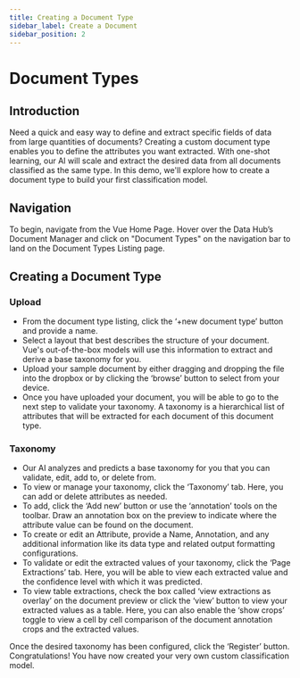 ```yaml
---
title: Creating a Document Type
sidebar_label: Create a Document
sidebar_position: 2
---
```


# Document Types

## Introduction

Need a quick and easy way to define and extract specific fields of data from large quantities of documents? Creating a custom document type enables you to define the attributes you want extracted. With one-shot learning, our AI will scale and extract the desired data from all documents classified as the same type. In this demo, we'll explore how to create a document type to build your first classification model.

## Navigation

To begin, navigate from the Vue Home Page. Hover over the Data Hub’s Document Manager and click on "Document Types" on the navigation bar to land on the Document Types Listing page.

## Creating a Document Type

### Upload

- From the document type listing, click the ‘+new document type’ button and provide a name.
- Select a layout that best describes the structure of your document. Vue's out-of-the-box models will use this information to extract and derive a base taxonomy for you.
- Upload your sample document by either dragging and dropping the file into the dropbox or by clicking the ‘browse’ button to select from your device.
- Once you have uploaded your document, you will be able to go to the next step to validate your taxonomy. A taxonomy is a hierarchical list of attributes that will be extracted for each document of this document type.

### Taxonomy

- Our AI analyzes and predicts a base taxonomy for you that you can validate, edit, add to, or delete from.
- To view or manage your taxonomy, click the ‘Taxonomy’ tab. Here, you can add or delete attributes as needed.
- To add, click the ‘Add new’ button or use the ‘annotation’ tools on the toolbar. Draw an annotation box on the preview to indicate where the attribute value can be found on the document.
- To create or edit an Attribute, provide a Name, Annotation, and any additional information like its data type and related output formatting configurations.
- To validate or edit the extracted values of your taxonomy, click the ‘Page Extractions’ tab. Here, you will be able to view each extracted value and the confidence level with which it was predicted.
- To view table extractions, check the box called ‘view extractions as overlay’ on the document preview or click the ‘view’ button to view your extracted values as a table. Here, you can also enable the ‘show crops’ toggle to view a cell by cell comparison of the document annotation crops and the extracted values.

Once the desired taxonomy has been configured, click the ‘Register’ button. Congratulations! You have now created your very own custom classification model.
